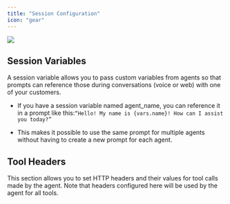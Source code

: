 ```yaml
---
title: "Session Configuration"
icon: "gear"
---
```


![](/mintlify/images/agent_session_config.jpg)

## Session Variables

A session variable allows you to pass custom variables from agents so that prompts can reference those during conversations (voice or web) with one of your customers.

* If you have a session variable named agent\_name, you can reference it in a prompt like this:`“Hello! My name is {vars.name}! How can I assist you today?”`

* This makes it possible to use the same prompt for multiple agents without having to create a new prompt for each agent.

## Tool Headers

This section allows you to set HTTP headers and their values for tool calls made by the agent. Note that headers configured here will be used by the agent for all tools.
